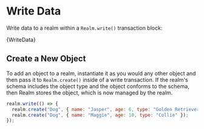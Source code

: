 ---
---


# Write Data

Write data to a realm within a `Realm.write()` transaction block:

<CodeBlock className="language-javascript">{WriteData}</CodeBlock>

## Create a New Object

To add an object to a realm, instantiate it as you would any other object
and then pass it to `Realm.create()` inside of a write transaction.
If the realm's schema includes the object type and the object conforms to the schema,
then Realm stores the object, which is now managed by the realm.

```js
realm.write(() => {
  realm.create("Dog", { name: "Jasper", age: 6, type: "Golden Retriever" });
  realm.create("Dog", { name: "Maggie", age: 10, type: "Collie" });
});
```
